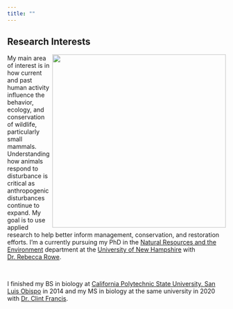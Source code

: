 ```yaml
---
title: ""
---
```


## **Research Interests**

<img src="Krat1.jpg" align="right" width="400px"/>


My main area of interest is in how current and past human activity influence the behavior, ecology, and conservation of wildlife, particularly small mammals. Understanding how animals respond to disturbance is critical as anthropogenic disturbances continue to expand. My goal is to use applied research to help better inform management, conservation, and restoration efforts. I'm a currently pursuing my PhD in the [Natural Resources and the Environment](https://colsa.unh.edu/natural-resources-environment) department at the [University of New Hampshire](https://www.unh.edu/) with [Dr. Rebecca Rowe](https://colsa.unh.edu/person/rebecca-rowe).

<br>

I finished my BS in biology at [California Polytechnic State University, San Luis Obispo](https://www.calpoly.edu/) in 2014 and my MS in biology at the same university in 2020 with [Dr. Clint Francis](https://bio.calpoly.edu/content/clinton-francis).


